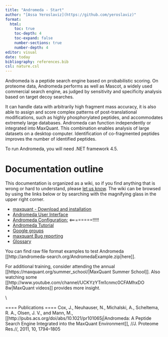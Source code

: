 ```yaml
---
title: "Andromeda - Start"
author: "[Assa Yeroslaviz](https://github.com/yeroslaviz)"
format: 
  html:
    toc: true
    toc-depth: 4
    toc-expand: false
    number-sections: true
    number-depth: 4
editor: visual
date: today
bibliography: references.bib
csl: nature.csl
---
```


Andromeda is a peptide search engine based on probabilistic scoring. On proteome data, Andromeda performs as well as Mascot, a widely used commercial search engine, as judged by sensitivity and specificity analysis based on target decoy searches. 

It can handle data with arbitrarily high fragment mass accuracy, it is also able to assign and score complex patterns of post-translational modifications, such as highly phosphorylated peptides, and accommodates extremely large databases. Andromeda can function independently or integrated into MaxQuant. This combination enables analysis of large datasets on a desktop computer. Identification of co-fragmented peptides improves the number of identified peptides.


To run Andromeda, you will need .NET framework 4.5.


# Documentation outline

This documentation is organized as a wiki, so if you find anything that is wrong or hard to understand, please [let us know](contact.html). The wiki can be browsed by using the links below or by searching with the magnifying glass in the upper right corner.

  * [maxquant - Download and installation](maxquant_instructions.html)
  * [Andromeda User Interface](andromeda_user-interface.html)
  * [Andromeda Configuration:](andromeda_configurations.html) <========!!!!!
  * [Andromeda Tutorial](andromeda_tutorial.html)
  * [Google groups](https://groups.google.com/g/maxquant-list?pli=1)
  * [maxquant Bug reporting](https://github.com/cox-labs/CoxLab_Bug_Reporting)
  * [Glossary](Glossary.html)

You can find raw file format examples to test Andromeda [[http://andromeda-search.org/AndromedaExample.zip|here]].


For additional training, consider attending the annual [[https://maxquant.org/summer_school/|MaxQuant Summer School]]. Also watching some [[http://www.youtube.com/channel/UCKYzYTm1cnmc0CFAMhxDO
8w|MaxQuant videos]] provides more insight.

\\

==== Publications ====
Cox, J., Neuhauser, N., Michalski, A., Scheltema, R. A., Olsen, J. V., and Mann, M., [[http://pubs.acs.org/doi/abs/10.1021/pr101065j|Andromeda: A Peptide Search Engine Integrated into the MaxQuant Environment]], //J. Proteome Res.//, 2011, 10, 1794–1805

